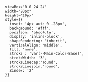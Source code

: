     viewBox="0 0 24 24" 
    width="20px" 
    height="20px" 
    style={{ 
      inset: '4px auto 0 -28px',
      background: '#fff',
      position: 'absolute',
      display: 'inline-block',
      shapeRendering: 'inherit',
      verticalAlign: 'middle',
      fill: 'none',
      stroke : 'var(--Main-Color-Base)',
      strokeWidth: '3',
      strokeLinecap:'round',
      strokeLinejoin:'round',
      Zindex: '2'
    }}
><path d="M22 11.08V12a10 10 0 1 1-5.93-9.14"></path><path d="m9 11 3 3L22 4"></path></svg>

<Meta of={HeadStories} name="コード"/>
<Title />
<Subtitle of={HeadStories} />
<Description of={HeadStories} />


<Primary />

<Unstyled>
<main className="document">
  <div className="sb_section">
    ## アクセシビリティチェック項目
    アコーディオンUIを検証する際は、以下の観点に沿って確認してください。

    ### キーボード操作の確認
    * <Check /> <b>すべての操作がキーボードで可能か</b>

      開閉ボタンを TabキーやEnter/Spaceキーだけで操作できるか確認してください。

    * <Check /><b>フォーカストラップが起きていないか</b>

        フォーカスがある要素から次に移動できなくなる状況（袋小路）がないことをチェック。

    * <Check /><b>フォーカスが見えるか</b>

      キーボード操作中、今どこが選ばれているか（フォーカスされているか）が枠線などで視覚的にわかるか確認。

    * <Check /><b>フォーカスの移動順が自然か</b>


      Tabキーで順に移動したときに、読解しやすい順番でフォーカスが移るかを確認。

    * <Check /><b>予期しない動作が起きないか</b>

      フォーカスを当てただけで勝手にアコーディオンが開いたり、入力してないのに表示が変わるなど、ユーザーの意図しない変化が起きないかを確認。


    ### スクリーンリーダーなど支援技術への配慮

    * <Check /><b>見出しやリストに正しいHTMLを使っているか</b>

      構造を伝えるために、`<h2>`や`<ul>`などの意味のあるタグが使われているか確認。

    * <Check /><b>必要に応じてWAI-ARIAが使われているか</b>

      HTMLだけでは伝わりにくいUIの状態（開いてる／閉じてる）を伝えるために、`aria-expanded` などのARIA属性で補足されているかを確認。

    * <Check /><b>情報の関係性が明確になっているか</b>

      タブのラベルとコンテンツ、ボタンとパネルなど、要素同士の関係がプログラム的に分かるようになっているかをチェック。

    * <Check /><b>UIコンポーネントの「名前・役割・状態」が正しく伝わるか</b>

      開閉ボタンに `aria-controls` や `aria-expanded` が設定されていて、スクリーンリーダーがその役割や状態を読み上げられるか確認してください。

  </div>
</main>
</Unstyled>


### Javascript
```javascript
// ページ読み込み後に全アコーディオン要素を初期化
document.addEventListener("DOMContentLoaded", () => {
  document.querySelectorAll(".js_accordion").forEach((el) => {
    const acc = new Accordion(el);
    acc.init(); // アコーディオン動作の初期設定
  });
});

// アコーディオンクラス定義
class Accordion {
  constructor(el) {
    this.details = el; // <details>要素本体
    this.trigger = el.querySelector("summary"); // トリガーとなる<summary>要素
    this.panel = this.trigger.nextElementSibling; // 開閉対象のコンテンツ要素
    this.isOpen = el.open; // 初期状態で開いているか
    this.isAnimating = false; // アニメーション中のフラグ
  }

  // アコーディオン初期化処理
  init() {
    this._updateAria(this.isOpen); // ARIA属性の初期設定
    this.trigger.setAttribute("role", "button"); // アクセシビリティのための役割設定

    // 初期の表示状態を設定
    this.panel.style.overflow = "hidden";
    this.panel.style.height = this.isOpen ? "auto" : "0";

    // クリックで開閉
    this.trigger.addEventListener("click", (e) => {
      e.preventDefault(); // summaryのデフォルト動作を防止
      this.toggle();
    });

    // EnterまたはSpaceキーで開閉（キーボード操作対応）
    this.trigger.addEventListener("keydown", (e) => {
      if (e.key === "Enter" || e.key === " ") {
        e.preventDefault();
        this.toggle();
      }
    });
  }

  // アコーディオンのトグル処理
  async toggle() {
    if (this.isAnimating) return; // アニメーション中は無視

    this.isOpen = !this.isOpen;
    this.details.open = true; // 開く前提で属性を一旦trueにする（閉じる場合もあとでfalseに）

    this._updateAria(this.isOpen); // ARIA属性を更新
    this.isAnimating = true;

    if (this.isOpen) {
      await this._expand(); // 開く処理
    } else {
      await this._collapse(); // 閉じる処理
      this.details.open = false; // 完全に閉じた後にopen属性をfalseに戻す
    }

    this.isAnimating = false;
  }

  // ARIA属性の更新（アクセシビリティ対応）
  _updateAria(isOpen) {
    this.trigger.setAttribute("aria-expanded", String(isOpen));
    this.panel.setAttribute("aria-hidden", String(!isOpen));
  }

  // パネルを展開（アニメーション付き）
  _expand() {
    this.panel.style.height = "auto"; // 高さを一旦自動にしてスクロール高さを取得
    const height = this.panel.scrollHeight + "px";
    this.panel.style.height = "0"; // アニメーションのため高さを0に戻す
    requestAnimationFrame(() => {
      this.panel.style.transition = "height 300ms ease-in-out";
      this.panel.style.height = height;
    });

    // アニメーション完了後に高さをautoに戻し、transitionを解除
    return new Promise((res) => {
      this.panel.addEventListener("transitionend", () => {
        this.panel.style.height = "auto";
        this.panel.style.transition = "";
        res();
      }, { once: true });
    });
  }

  // パネルを折りたたむ（アニメーション付き）
  _collapse() {
    const height = this.panel.scrollHeight + "px"; // 現在の高さを取得
    this.panel.style.height = height; // 現在の高さに設定（状態をリセット）
    requestAnimationFrame(() => {
      this.panel.style.transition = "height 300ms ease-in-out";
      this.panel.style.height = "0"; // 高さを0にして閉じるアニメーション
    });

    // アニメーション完了後にtransitionを解除
    return new Promise((res) => {
      this.panel.addEventListener("transitionend", () => {
        this.panel.style.transition = "";
        res();
      }, { once: true });
    });
  }
}

```
